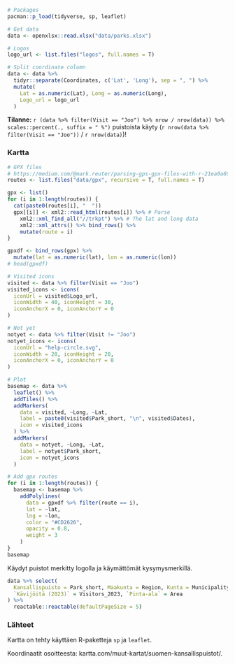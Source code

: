 ```r
# Packages
pacman::p_load(tidyverse, sp, leaflet)

# Get data
data <- openxlsx::read.xlsx("data/parks.xlsx")

# Logos
logo_url <- list.files("logos", full.names = T)

# Split coordinate column
data <- data %>%
  tidyr::separate(Coordinates, c('Lat', 'Long'), sep = ", ") %>%
  mutate(
    Lat = as.numeric(Lat), Long = as.numeric(Long),
    Logo_url = logo_url
  )
```


**Tilanne:** `r (data %>% filter(Visit == "Joo") %>% nrow / nrow(data)) %>% scales::percent(., suffix = " %")` puistoista käyty (`r nrow(data %>% filter(Visit == "Joo"))` / `r nrow(data)`)! 

### Kartta

```r
# GPX files
# https://medium.com/@mark.reuter/parsing-gps-gpx-files-with-r-21ea0a694da8
routes <- list.files("data/gpx", recursive = T, full.names = T)

gpx <- list()
for (i in 1:length(routes)) {
  cat(paste0(routes[i], "  "))
  gpx[[i]] <- xml2::read_html(routes[i]) %>% # Parse
    xml2::xml_find_all("//trkpt") %>% # The lat and long data
    xml2::xml_attrs() %>% bind_rows() %>%
    mutate(route = i)
}

gpxdf <- bind_rows(gpx) %>%
  mutate(lat = as.numeric(lat), lon = as.numeric(lon))
# head(gpxdf)

```


```r
# Visited icons
visited <- data %>% filter(Visit == "Joo")
visited_icons <- icons(
  iconUrl = visited$Logo_url,
  iconWidth = 40, iconHeight = 30,
  iconAnchorX = 0, iconAnchorY = 0
)

# Not yet
notyet <- data %>% filter(Visit != "Joo")
notyet_icons <- icons(
  iconUrl = "help-circle.svg",
  iconWidth = 20, iconHeight = 20,
  iconAnchorX = 0, iconAnchorY = 0
)

# Plot
basemap <- data %>%
  leaflet() %>%
  addTiles() %>%
  addMarkers(
    data = visited, ~Long, ~Lat,
    label = paste0(visited$Park_short, "\n", visited$Dates),
    icon = visited_icons
  ) %>%
  addMarkers(
    data = notyet, ~Long, ~Lat,
    label = notyet$Park_short,
    icon = notyet_icons
  )

# Add gpx routes
for (i in 1:length(routes)) {
  basemap <- basemap %>%
    addPolylines(
      data = gpxdf %>% filter(route == i),
      lat = ~lat,
      lng = ~lon,
      color = "#CD2626",
      opacity = 0.8,
      weight = 3
    )
}
basemap
```

Käydyt puistot merkitty logolla ja käymättömät kysymysmerkillä. 


```r
data %>% select(
  Kansallispuisto = Park_short, Maakunta = Region, Kunta = Municipality,
  `Kävijöitä (2023)` = Visitors_2023, `Pinta-ala` = Area
) %>%
  reactable::reactable(defaultPageSize = 5)


```


### Lähteet

Kartta on tehty käyttäen R-paketteja `sp` ja `leaflet`.

Koordinaatit osoitteesta: kartta.com/muut-kartat/suomen-kansallispuistot/.




